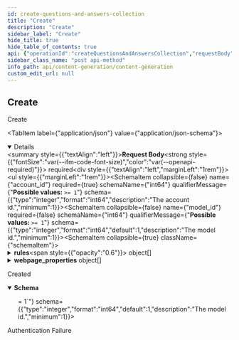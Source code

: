 ```yaml
---
id: create-questions-and-answers-collection
title: "Create"
description: "Create"
sidebar_label: "Create"
hide_title: true
hide_table_of_contents: true
api: {"operationId":"createQuestionsAndAnswersCollection","requestBody":{"content":{"application/json":{"schema":{"type":"object","properties":{"account_id":{"type":"integer","format":"int64","description":"The account id.","minimum":1},"model_id":{"type":"integer","format":"int64","default":1,"description":"The model id.","minimum":1},"rules":{"type":"array","items":{"type":"object","properties":{"description":{"type":"string","description":"Description for the rule"},"fixes":{"type":"array","description":"The list of fixes to apply when the rule validation fails.","items":{"type":"object","description":"The list of fixes to apply when the rule validation fails.","properties":{"type":{"type":"string","enum":["FIND_AND_REPLACE","OPEN_AI","APPEND"],"title":"ValidationTypeEnum"},"what":{"type":"string"},"with":{"type":"string"}},"title":"ValidationFix"}},"is_enabled":{"type":"boolean"},"level":{"type":"string","description":"The rule level.","enum":["RECOMMENDED","REQUIRED"],"title":"LevelEnum"},"name":{"type":"string","description":"The rule name."},"project_id":{"type":"integer","format":"int64","description":"The project id, if applicable."},"project_type":{"type":"string","description":"The project type, if applicable.","enum":["SMART_CONTENT","CONTENT_GENERATION"],"title":"ProjectType"},"scope":{"type":"string","description":"The rule scope.","enum":["USER","PROJECT"],"title":"Scope"},"type":{"type":"string","description":"The rule type, one of `field`, `word` or `code`. By default `field`."},"what_operand_lhs":{"type":"string","description":"The left hand side operand for what condition.","enum":["EVERYWHERE","FIRST_SENTENCE","LAST_SENTENCE"],"title":"WhatOperandLhs"},"what_operand_rhs":{"type":"string","description":"The right hand side operand for what condition."},"what_operator":{"type":"string","description":"The operator for what condition.","enum":["CONTAINS","DOESNT_CONTAIN","ENDS_WITH","REGEX","REGEX_DOESNT_MATCH"],"title":"WhatOperator"},"when_operand_lhs":{"type":"string","description":"The left hand side  operand for when condition."},"when_operand_rhs":{"type":"string","description":"The right hand side operand for when condition."},"when_operator":{"type":"string","description":"The operator for when condition.","enum":["ALWAYS","EQUALS","NOT_EQUALS"],"title":"WhenOperator"}},"required":["level","name","scope","type","what_operand_lhs","what_operand_rhs","what_operator","when_operand_lhs","when_operand_rhs","when_operator"],"title":"RuleRequest"}},"webpage_properties":{"type":"array","items":{"type":"object","properties":{"entities":{"type":"array","items":{"type":"string"},"uniqueItems":true},"iri":{"type":"string"},"query":{"type":"string"},"url":{"type":"string"}},"required":["entities","iri","url"],"title":"WebpageProperties"}}},"required":["account_id"],"title":"SmartContentRequest"}}},"required":true},"responses":{"201":{"content":{"application/json":{"schema":{"type":"object","description":"A Smart Content project.","properties":{"account_id":{"type":"integer","format":"int64","description":"The account id.","readOnly":true},"created_at":{"type":"string","format":"date-time","description":"The create date-time.","readOnly":true},"id":{"type":"integer","format":"int64","description":"The unique id.","readOnly":true},"model_id":{"type":"integer","format":"int64","default":1,"description":"The model id.","minimum":1}},"required":["account_id"],"title":"SmartContent"}}},"description":"Created"},"401":{"description":"Authentication Failure"}},"security":[{"security_oauth2":[]}],"tags":["QuestionsAndAnswers"],"description":"Create","method":"post","path":"/questions-and-answers-collection","servers":[{"url":"https://api.wordlift.io"}],"securitySchemes":{"security_oauth2":{"flows":{"authorizationCode":{"authorizationUrl":"https://s.wordlift.io/oauth/authorize/","scopes":{"basic":"basic scope"},"tokenUrl":"https://s.wordlift.io/oauth/token/"}},"type":"oauth2"}},"jsonRequestBodyExample":{"account_id":0,"model_id":1,"rules":[{"description":"string","fixes":[{"type":"FIND_AND_REPLACE","what":"string","with":"string"}],"is_enabled":true,"level":"RECOMMENDED","name":"string","project_id":0,"project_type":"SMART_CONTENT","scope":"USER","type":"string","what_operand_lhs":"EVERYWHERE","what_operand_rhs":"string","what_operator":"CONTAINS","when_operand_lhs":"string","when_operand_rhs":"string","when_operator":"ALWAYS"}],"webpage_properties":[{"entities":["string"],"iri":"string","query":"string","url":"string"}]},"info":{"contact":{"email":"hello@wordlift.io","name":"WordLift","url":"https://wordlift.io"},"description":"Generate completions based on customized linguistic models.","license":{"name":"(c) copyright 2022-present WordLift","url":"https://wordlift.io"},"termsOfService":"https://wordlift.io/terms-of-service/","title":"Content Generation","version":"1.0"},"postman":{"name":"Create","description":{"type":"text/plain"},"url":{"path":["questions-and-answers-collection"],"host":["{{baseUrl}}"],"query":[],"variable":[]},"header":[{"key":"Content-Type","value":"application/json"},{"key":"Accept","value":"application/json"}],"method":"POST","body":{"mode":"raw","raw":"\"\"","options":{"raw":{"language":"json"}}},"auth":{"type":"oauth2","oauth2":[]}}}
sidebar_class_name: "post api-method"
info_path: api/content-generation/content-generation
custom_edit_url: null
---
```



## Create



Create

<MimeTabs><TabItem label={"application/json"} value={"application/json-schema"}><details style={{}} data-collapsed={false} open={true}><summary style={{"textAlign":"left"}}><strong>Request Body</strong><strong style={{"fontSize":"var(--ifm-code-font-size)","color":"var(--openapi-required)"}}> required</strong></summary><div style={{"textAlign":"left","marginLeft":"1rem"}}></div><ul style={{"marginLeft":"1rem"}}><SchemaItem collapsible={false} name={"account_id"} required={true} schemaName={"int64"} qualifierMessage={"**Possible values:** `>= 1`"} schema={{"type":"integer","format":"int64","description":"The account id.","minimum":1}}></SchemaItem><SchemaItem collapsible={false} name={"model_id"} required={false} schemaName={"int64"} qualifierMessage={"**Possible values:** `>= 1`"} schema={{"type":"integer","format":"int64","default":1,"description":"The model id.","minimum":1}}></SchemaItem><SchemaItem collapsible={true} className={"schemaItem"}><details style={{}}><summary style={{}}><strong>rules</strong><span style={{"opacity":"0.6"}}> object[]</span></summary><div style={{"marginLeft":"1rem"}}><li><div style={{"fontSize":"var(--ifm-code-font-size)","opacity":"0.6","marginLeft":"-.5rem","paddingBottom":".5rem"}}>Array [</div></li><SchemaItem collapsible={false} name={"description"} required={false} schemaName={"string"} qualifierMessage={undefined} schema={{"type":"string","description":"Description for the rule"}}></SchemaItem><SchemaItem collapsible={true} className={"schemaItem"}><details style={{}}><summary style={{}}><strong>fixes</strong><span style={{"opacity":"0.6"}}> object[]</span></summary><div style={{"marginLeft":"1rem"}}><div style={{"marginTop":".5rem","marginBottom":".5rem"}}>

The list of fixes to apply when the rule validation fails.

</div><li><div style={{"fontSize":"var(--ifm-code-font-size)","opacity":"0.6","marginLeft":"-.5rem","paddingBottom":".5rem"}}>Array [</div></li><SchemaItem collapsible={false} name={"type"} required={false} schemaName={"ValidationTypeEnum"} qualifierMessage={"**Possible values:** [`FIND_AND_REPLACE`, `OPEN_AI`, `APPEND`]"} schema={{"type":"string","enum":["FIND_AND_REPLACE","OPEN_AI","APPEND"],"title":"ValidationTypeEnum"}}></SchemaItem><SchemaItem collapsible={false} name={"what"} required={false} schemaName={"string"} qualifierMessage={undefined} schema={{"type":"string"}}></SchemaItem><SchemaItem collapsible={false} name={"with"} required={false} schemaName={"string"} qualifierMessage={undefined} schema={{"type":"string"}}></SchemaItem><li><div style={{"fontSize":"var(--ifm-code-font-size)","opacity":"0.6","marginLeft":"-.5rem"}}>]</div></li></div></details></SchemaItem><SchemaItem collapsible={false} name={"is_enabled"} required={false} schemaName={"boolean"} qualifierMessage={undefined} schema={{"type":"boolean"}}></SchemaItem><SchemaItem collapsible={false} name={"level"} required={true} schemaName={"LevelEnum"} qualifierMessage={"**Possible values:** [`RECOMMENDED`, `REQUIRED`]"} schema={{"type":"string","description":"The rule level.","enum":["RECOMMENDED","REQUIRED"],"title":"LevelEnum"}}></SchemaItem><SchemaItem collapsible={false} name={"name"} required={true} schemaName={"string"} qualifierMessage={undefined} schema={{"type":"string","description":"The rule name."}}></SchemaItem><SchemaItem collapsible={false} name={"project_id"} required={false} schemaName={"int64"} qualifierMessage={undefined} schema={{"type":"integer","format":"int64","description":"The project id, if applicable."}}></SchemaItem><SchemaItem collapsible={false} name={"project_type"} required={false} schemaName={"ProjectType"} qualifierMessage={"**Possible values:** [`SMART_CONTENT`, `CONTENT_GENERATION`]"} schema={{"type":"string","description":"The project type, if applicable.","enum":["SMART_CONTENT","CONTENT_GENERATION"],"title":"ProjectType"}}></SchemaItem><SchemaItem collapsible={false} name={"scope"} required={true} schemaName={"Scope"} qualifierMessage={"**Possible values:** [`USER`, `PROJECT`]"} schema={{"type":"string","description":"The rule scope.","enum":["USER","PROJECT"],"title":"Scope"}}></SchemaItem><SchemaItem collapsible={false} name={"type"} required={true} schemaName={"string"} qualifierMessage={undefined} schema={{"type":"string","description":"The rule type, one of `field`, `word` or `code`. By default `field`."}}></SchemaItem><SchemaItem collapsible={false} name={"what_operand_lhs"} required={true} schemaName={"WhatOperandLhs"} qualifierMessage={"**Possible values:** [`EVERYWHERE`, `FIRST_SENTENCE`, `LAST_SENTENCE`]"} schema={{"type":"string","description":"The left hand side operand for what condition.","enum":["EVERYWHERE","FIRST_SENTENCE","LAST_SENTENCE"],"title":"WhatOperandLhs"}}></SchemaItem><SchemaItem collapsible={false} name={"what_operand_rhs"} required={true} schemaName={"string"} qualifierMessage={undefined} schema={{"type":"string","description":"The right hand side operand for what condition."}}></SchemaItem><SchemaItem collapsible={false} name={"what_operator"} required={true} schemaName={"WhatOperator"} qualifierMessage={"**Possible values:** [`CONTAINS`, `DOESNT_CONTAIN`, `ENDS_WITH`, `REGEX`, `REGEX_DOESNT_MATCH`]"} schema={{"type":"string","description":"The operator for what condition.","enum":["CONTAINS","DOESNT_CONTAIN","ENDS_WITH","REGEX","REGEX_DOESNT_MATCH"],"title":"WhatOperator"}}></SchemaItem><SchemaItem collapsible={false} name={"when_operand_lhs"} required={true} schemaName={"string"} qualifierMessage={undefined} schema={{"type":"string","description":"The left hand side  operand for when condition."}}></SchemaItem><SchemaItem collapsible={false} name={"when_operand_rhs"} required={true} schemaName={"string"} qualifierMessage={undefined} schema={{"type":"string","description":"The right hand side operand for when condition."}}></SchemaItem><SchemaItem collapsible={false} name={"when_operator"} required={true} schemaName={"WhenOperator"} qualifierMessage={"**Possible values:** [`ALWAYS`, `EQUALS`, `NOT_EQUALS`]"} schema={{"type":"string","description":"The operator for when condition.","enum":["ALWAYS","EQUALS","NOT_EQUALS"],"title":"WhenOperator"}}></SchemaItem><li><div style={{"fontSize":"var(--ifm-code-font-size)","opacity":"0.6","marginLeft":"-.5rem"}}>]</div></li></div></details></SchemaItem><SchemaItem collapsible={true} className={"schemaItem"}><details style={{}}><summary style={{}}><strong>webpage_properties</strong><span style={{"opacity":"0.6"}}> object[]</span></summary><div style={{"marginLeft":"1rem"}}><li><div style={{"fontSize":"var(--ifm-code-font-size)","opacity":"0.6","marginLeft":"-.5rem","paddingBottom":".5rem"}}>Array [</div></li><SchemaItem collapsible={false} name={"entities"} required={true} schemaName={"string[]"} qualifierMessage={undefined} schema={{"type":"array","items":{"type":"string"},"uniqueItems":true}}></SchemaItem><SchemaItem collapsible={false} name={"iri"} required={true} schemaName={"string"} qualifierMessage={undefined} schema={{"type":"string"}}></SchemaItem><SchemaItem collapsible={false} name={"query"} required={false} schemaName={"string"} qualifierMessage={undefined} schema={{"type":"string"}}></SchemaItem><SchemaItem collapsible={false} name={"url"} required={true} schemaName={"string"} qualifierMessage={undefined} schema={{"type":"string"}}></SchemaItem><li><div style={{"fontSize":"var(--ifm-code-font-size)","opacity":"0.6","marginLeft":"-.5rem"}}>]</div></li></div></details></SchemaItem></ul></details></TabItem></MimeTabs><div><ApiTabs><TabItem label={"201"} value={"201"}><div>

Created

</div><div><MimeTabs schemaType={"response"}><TabItem label={"application/json"} value={"application/json"}><SchemaTabs><TabItem label={"Schema"} value={"Schema"}><details style={{}} data-collapsed={false} open={true}><summary style={{"textAlign":"left"}}><strong>Schema</strong></summary><div style={{"textAlign":"left","marginLeft":"1rem"}}></div><ul style={{"marginLeft":"1rem"}}><SchemaItem collapsible={false} name={"account_id"} required={true} schemaName={"int64"} qualifierMessage={undefined} schema={{"type":"integer","format":"int64","description":"The account id.","readOnly":true}}></SchemaItem><SchemaItem collapsible={false} name={"created_at"} required={false} schemaName={"date-time"} qualifierMessage={undefined} schema={{"type":"string","format":"date-time","description":"The create date-time.","readOnly":true}}></SchemaItem><SchemaItem collapsible={false} name={"id"} required={false} schemaName={"int64"} qualifierMessage={undefined} schema={{"type":"integer","format":"int64","description":"The unique id.","readOnly":true}}></SchemaItem><SchemaItem collapsible={false} name={"model_id"} required={false} schemaName={"int64"} qualifierMessage={"**Possible values:** `>= 1`"} schema={{"type":"integer","format":"int64","default":1,"description":"The model id.","minimum":1}}></SchemaItem></ul></details></TabItem><TabItem label={"Example (from schema)"} value={"Example (from schema)"}><ResponseSamples responseExample={"{\n  \"account_id\": 0,\n  \"created_at\": \"2025-10-16T08:30:10.623Z\",\n  \"id\": 0,\n  \"model_id\": 1\n}"} language={"json"}></ResponseSamples></TabItem></SchemaTabs></TabItem></MimeTabs></div></TabItem><TabItem label={"401"} value={"401"}><div>

Authentication Failure

</div><div></div></TabItem></ApiTabs></div>
      